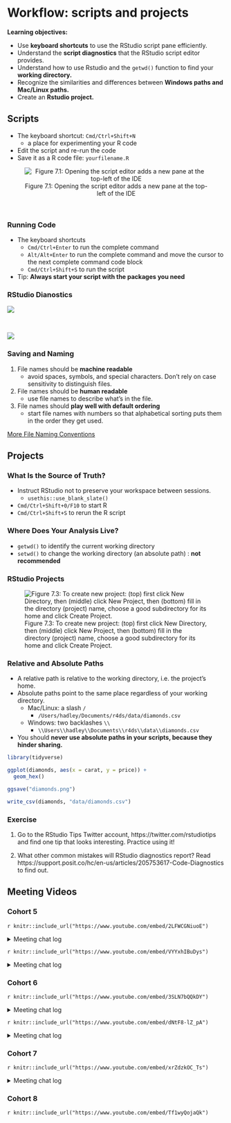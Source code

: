 # Workflow: scripts and projects

**Learning objectives:**

- Use **keyboard shortcuts** to use the RStudio script pane efficiently.
- Understand the **script diagnostics** that the RStudio script editor provides.
- Understand how to use Rstudio and the `getwd()` function to find your **working directory.**
- Recognize the similarities and differences between **Windows paths and Mac/Linux paths.**
- Create an **Rstudio project.**

## Scripts

- The keyboard shortcut: `Cmd/Ctrl+Shift+N`
  - a place for experimenting your R code
- Edit the script and re-run the code
- Save it as a R code file: `yourfilename.R`

:::{style="text-align:center;"}  
![Figure 7.1: Opening the script editor adds a new pane at the top-left of the IDE](https://r4ds.hadley.nz/diagrams/rstudio/script.png)
:::
<br/>

### Running Code
- The keyboard shortcuts
  - `Cmd/Ctrl+Enter` to run the complete command
  - `Alt/Alt+Enter` to run the complete command and move the cursor to the next complete command code block
  - `Cmd/Ctrl+Shift+S` to run the script
- Tip: **Always start your script with the packages you need**


### RStudio Dianostics

:::{style="text-align:left;"}
![](https://r4ds.hadley.nz/screenshots/rstudio-diagnostic-tip.png)
:::
<br/>

:::{style="text-align:left;"}
![](https://r4ds.hadley.nz/screenshots/rstudio-diagnostic-warn.png)
:::


### Saving and Naming
1. File names should be **machine readable**
    - avoid spaces, symbols, and special characters. Don’t rely on case sensitivity to distinguish files.
2. File names should be **human readable**
    - use file names to describe what’s in the file.
3. File names should **play well with default ordering**
    - start file names with numbers so that alphabetical sorting puts them in the order they get used.

[More File Naming Conventions](https://huridocs.org/resource-library/organising-a-collection-of-human-rights-information/file-naming-conventions/#:~:text=To%20ensure%20that%20files%20are,%2C%20then%20month%2C%20then%20date.)


## Projects   

### What Is the Source of Truth?
- Instruct RStudio not to preserve your workspace between sessions. 
  - `usethis::use_blank_slate()`
- `Cmd/Ctrl+Shift+0/F10` to start R
- `Cmd/Ctrl+Shift+S` to rerun the R script

### Where Does Your Analysis Live?
- `getwd()` to identify the current working directory
- `setwd()` to change the working directory (an absolute path) : **not recommended**

### RStudio Projects
![Figure 7.3: To create new project: (top) first click New Directory, then (middle) click New Project, then (bottom) fill in the directory (project) name, choose a good subdirectory for its home and click Create Project.](https://r4ds.hadley.nz/diagrams/new-project.png)

### Relative and Absolute Paths
- A relative path is relative to the working directory, i.e. the project’s home. 
- Absolute paths point to the same place regardless of your working directory.
  - Mac/Linux: a slash `/`
    - `/Users/hadley/Documents/r4ds/data/diamonds.csv`
  - Windows: two backlashes `\\`
    - `\\Users\\hadley\\Documents\\r4ds\\data\\diamonds.csv`
- You should **never use absolute paths in your scripts, because they hinder sharing.**

```r
library(tidyverse)

ggplot(diamonds, aes(x = carat, y = price)) + 
  geom_hex()
```

```r
ggsave("diamonds.png")

write_csv(diamonds, "data/diamonds.csv")
```

### Exercise
1. Go to the RStudio Tips Twitter account, https://twitter.com/rstudiotips and find one tip that looks interesting. Practice using it!

2. What other common mistakes will RStudio diagnostics report? Read https://support.posit.co/hc/en-us/articles/205753617-Code-Diagnostics to find out.


## Meeting Videos

### Cohort 5

`r knitr::include_url("https://www.youtube.com/embed/2LFWCGNiuoE")`

<details>
  <summary> Meeting chat log </summary>
  
```
00:40:51	Becki R. (she/her):	It works both ways, I think. It's just convention to use <-.
00:45:11	Wai-Yin:	You can use <- or = for assignment. <-  is the convention in R.  -> results in ab error.
00:58:59	lucus w:	https://www.rocker-project.org/
01:01:43	Bruno A. Machado:	tks Lucus for the link 👍
01:13:48	Susie N.:	I have to head out! Thank you Ryan for the great breakdown
01:14:07	Federica Gazzelloni:	Thanks!
01:14:19	Becki R. (she/her):	Thanks everyone, see you next week!
01:17:04	Bruno A. Machado:	tks team
01:17:21	Eileen Murphy:	Thank you Ryan
```
</details>

`r knitr::include_url("https://www.youtube.com/embed/VYYxhIBuDys")`

<details>
  <summary> Meeting chat log </summary>
  
```
00:05:55	docksbox@pm.me:	Hello!
00:07:40	Becki R. (she/her):	Hello!
00:07:52	Sandra Muroy:	Hi!
00:07:57	Federica Gazzelloni:	Hi!
00:09:49	Eileen:	Hello!
00:15:44	Becki R. (she/her):	Very cool!
00:29:31	Jon Harmon (jonthegeek):	https://CRAN.R-project.org/package=renv
00:31:35	lucus w:	Or just here::here() package, it’s my favorite
00:32:48	Ryan Metcalf:	Ah, Thank you Lucas! I think you may have solved an error I was trying to overcome!
00:32:57	Jon Harmon (jonthegeek):	here::here("my_dir", "myfile.R")
00:33:06	lucus w:	There you go, yup
00:34:37	Jon Harmon (jonthegeek):	usethis
00:34:38	lucus w:	You can use usethis
00:37:56	Jon Harmon (jonthegeek):	.Last.value
00:38:58	lucus w:	It’s a life saver especially working in databases
00:44:32	Federica Gazzelloni:	reticulate
00:45:11	Federica Gazzelloni:	https://rstudio.github.io/reticulate/articles/r_markdown.html
00:48:18	Ryan Metcalf:	@Shamsuddeen, what was that command again? Cmd + Shift + P?
00:48:40	Susan Neilson:	That’s right
00:49:43	Ryan Metcalf:	Awesome! Ive never used that before. These bookclub meetups are so helpful! Thank you everyone!
00:50:04	Federica Gazzelloni:	yep! very useful
00:50:09	Shamsuddeen Muhammad:	https://speakerdeck.com/jennybc/how-to-name-files
00:50:28	Shamsuddeen Muhammad:	Naming things
00:51:10	Jon Harmon (jonthegeek):	20210904
00:51:55	Shamsuddeen Muhammad:	Chapter 2 Project-oriented workflow : https://rstats.wtf/project-oriented-workflow.html
00:52:13	Jon Harmon (jonthegeek):	Had to google that tab: https://bookdown.org/ndphillips/YaRrr/
00:52:15	Shamsuddeen Muhammad:	What They Forgot to Teach You About R
00:55:05	Jon Harmon (jonthegeek):	https://github.com/MonkmanMH/EIKIFJB
00:55:38	Ryan Metcalf:	Transmute I think…..
00:56:27	Jon Harmon (jonthegeek):	tidyr::replace_na()
00:56:54	lucus w:	Check out janitor
01:02:32	Shamsuddeen Muhammad:	https://tidyr.tidyverse.org/reference/replace_na.html
01:02:42	Shamsuddeen Muhammad:	df %>% dplyr::mutate(x = replace_na(x, 0))
01:03:30	Jon Harmon (jonthegeek):	""
01:04:16	Ryan Metcalf:	You’ve discovered the beauty of a programmer!!!
01:04:28	Shamsuddeen Muhammad:	Yes Yes !!!
01:05:22	Susan Neilson:	“95% of being a programmer is knowing how to Google” - my programmer friend
01:06:27	Ryan Metcalf:	I find googling the package and then reading the PDF Manual. CRAN is your friend.
01:10:38	Sandra Muroy:	thanks everyone for your input!
01:10:57	Ryan Metcalf:	Thank you Susie! Great presentation and conversation!
01:11:04	Susan Neilson:	Thanks everyone !
01:11:08	Federica Gazzelloni:	thanks
01:11:12	Becki R. (she/her):	Thank you!
01:11:22	Susan Neilson:	https://bookdown.org/ndphillips/YaRrr/rdata-files.html
```
</details>

### Cohort 6

`r knitr::include_url("https://www.youtube.com/embed/3SLN7bQQkDY")`

<details>
  <summary> Meeting chat log </summary>
  
```
00:09:22	Matthew Efoli:	good evening
00:09:29	Matthew Efoli:	good day
00:09:35	Vrinda Kalia:	Hello!
00:09:55	Daniel Adereti:	Hello!
00:10:04	Shannon:	Hello!
00:10:06	Daniel Adereti:	ready when you are, Matthew
00:11:40	Adeyemi Olusola:	Good evening everyone
00:28:31	Daniel Adereti:	will it be possible to sort in ascending order as well?
00:30:39	Adeyemi Olusola:	sort() should do trick
00:31:13	Adeyemi Olusola:	I have issues with my audio
00:31:39	Adeyemi Olusola:	lets try sort = ()
00:32:07	Vrinda Kalia:	I am not sure about using sort within the count function. I am only aware of using the desc argument in the sort() function
00:33:06	Daniel Adereti:	it seems the sort() has its own arguments
00:33:41	Aalekhya Reddam:	Sorry everyone, I have to head out but will watch the recording. See you all next week!
00:34:33	Shannon:	not_cancelled %>%
00:34:45	Shannon:	oops sorry, didn't finish that...
00:36:00	Adeyemi Olusola:	not_cancelled%>%
00:36:05	Adeyemi Olusola:	desc()
00:37:46	Daniel Adereti:	maybe we continue and figure it out next time?
00:37:53	Daniel Adereti:	sorry for chopping your flow!
00:38:27	Esmeralda Cruz:	maybe arrange function?
00:38:58	Esmeralda Cruz:	ok
00:44:31	Daniel Adereti:	thanks for that shortcut
00:50:23	Daniel Adereti:	Please explain "filter(rank(desc(arr_delay)) <= 10"
00:55:38	Daniel Adereti:	Thanks! noticed the same too, the descending argument does not seem to have any effect
00:56:31	Daniel Adereti:	sure!
00:56:35	Daniel Adereti:	thanks
00:58:00	Shannon:	oh, because we didn't have a rank column in the first example?
00:59:24	Daniel Adereti:	like a rank column as part of the dataset?
01:02:11	Daniel Adereti:	Thanks!
01:04:01	Shannon:	yes
01:10:42	Vrinda Kalia:	I need to leave for a meeting. Thank you so much for leading a great discussion, Matthew!
01:11:00	Shannon:	Thanks, Matthew! I liked the way you presented with both the bookdown file as well as RStudio.
01:11:09	Daniel Adereti:	Thanks Matthew!
01:11:14	Maria Eleni Soilemezidi:	Thank you for the presentation! That was very helpful! :)
01:11:15	Matthew Efoli:	Thanks
01:11:37	Maria Eleni Soilemezidi:	See you next week!
01:11:50	Esmeralda Cruz:	Thank you :) for your time Matthew
01:12:05	Esmeralda Cruz:	yes, both are correct
```
</details>

`r knitr::include_url("https://www.youtube.com/embed/dNtF8-lZ_pA")`

<details>
  <summary> Meeting chat log </summary>
  
```
00:01:19	Adeyemi Olusola:	Good day everyone
00:01:32	Daniel:	Hello!
00:17:42	Esmeralda Cruz:	nop
00:33:45	Daniel:	https://jrnold.github.io/r4ds-exercise-solutions/tibbles.html
00:44:48	Esmeralda Cruz:	interesting
00:46:11	Esmeralda Cruz:	ok, make sense
00:49:45	Esmeralda Cruz:	ok
```
</details>


### Cohort 7

`r knitr::include_url("https://www.youtube.com/embed/xrZdzkOC_Ts")`

<details>
<summary> Meeting chat log </summary>

```
00:36:35	Oluwafemi Oyedele:	It is CMD + Enter on Mac
00:37:22	Oluwafemi Oyedele:	CMD + Enter will run the code on Mac
00:53:06	Oluwafemi Oyedele:	https://rstats.wtf/project-oriented-workflow.html#dilemma-and-a-solution
00:53:11	Oluwafemi Oyedele:	http://127.0.0.1:12193/library/here/doc/here.html
00:53:58	Oluwafemi Oyedele:	https://www.tidyverse.org/blog/2017/12/workflow-vs-script/
```
</details>


### Cohort 8

`r knitr::include_url("https://www.youtube.com/embed/Tf1wyQojaQk")`
